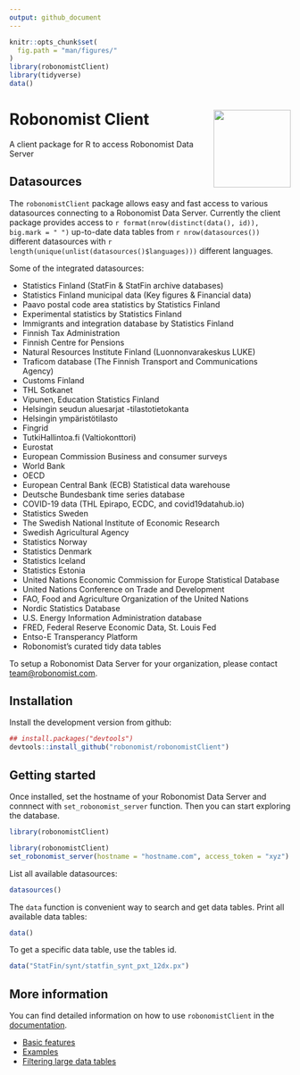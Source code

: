 ```yaml
---
output: github_document
---
```


```r
knitr::opts_chunk$set(
  fig.path = "man/figures/"
)
library(robonomistClient)
library(tidyverse)
data()
```

# Robonomist Client <a href='https://robonomist.com'><img src='man/figures/logo.png' align="right" height="138.5" /></a>

A client package for R to access Robonomist Data Server

## Datasources

The `robonomistClient` package allows easy and fast access to various datasources connecting to a Robonomist Data Server. Currently the client package provides access to `r format(nrow(distinct(data(), id)), big.mark = " ")` up-to-date data tables from `r nrow(datasources())` different datasources with `r length(unique(unlist(datasources()$languages)))` different languages.

Some of the integrated datasources:

* Statistics Finland (StatFin & StatFin archive databases)
* Statistics Finland municipal data (Key figures & Financial data)
* Paavo postal code area statistics by Statistics Finland
* Experimental statistics by Statistics Finland
* Immigrants and integration database by Statistics Finland
* Finnish Tax Administration
* Finnish Centre for Pensions
* Natural Resources Institute Finland (Luonnonvarakeskus LUKE)
* Traficom database (The Finnish Transport and Communications Agency)
* Customs Finland
* THL Sotkanet
* Vipunen, Education Statistics Finland
* Helsingin seudun aluesarjat -tilastotietokanta
* Helsingin ympäristötilasto
* Fingrid
* TutkiHallintoa.fi (Valtiokonttori)
* Eurostat
* European Commission Business and consumer surveys
* World Bank
* OECD
* European Central Bank (ECB) Statistical data warehouse
* Deutsche Bundesbank time series database
* COVID-19 data (THL Epirapo, ECDC, and covid19datahub.io)
* Statistics Sweden
* The Swedish National Institute of Economic Research
* Swedish Agricultural Agency
* Statistics Norway
* Statistics Denmark
* Statistics Iceland
* Statistics Estonia
* United Nations Economic Commission for Europe Statistical Database
* United Nations Conference on Trade and Development
* FAO, Food and Agriculture Organization of the United Nations
* Nordic Statistics Database
* U.S. Energy Information Administration database
* FRED, Federal Reserve Economic Data, St. Louis Fed
* Entso-E Transperancy Platform
* Robonomist's curated tidy data tables

To setup a Robonomist Data Server for your organization, please contact <team@robonomist.com>.

## Installation

Install the development version from github:

```r
## install.packages("devtools")
devtools::install_github("robonomist/robonomistClient")
```

## Getting started

Once installed, set the hostname of your Robonomist Data Server and connnect with `set_robonomist_server` function. Then you can start exploring the database. 

```r
library(robonomistClient)
```


```r
library(robonomistClient)
set_robonomist_server(hostname = "hostname.com", access_token = "xyz")
```

List all available datasources:
```r
datasources()
```

The `data` function is convenient way to search and get data tables. Print all available data tables:
```r
data()
```

To get a specific data table, use the tables id.
```r
data("StatFin/synt/statfin_synt_pxt_12dx.px")
```

## More information

You can find detailed information on how to use `robonomistClient` in the [documentation](https://robonomist.github.io/robonomistClient).

* [Basic features](https://robonomist.github.io/robonomistClient/articles/basic_features.html)
* [Examples](https://robonomist.github.io/robonomistClient/articles/examples.html)
* [Filtering large data tables](https://robonomist.github.io/robonomistClient/articles/filtering.html)
